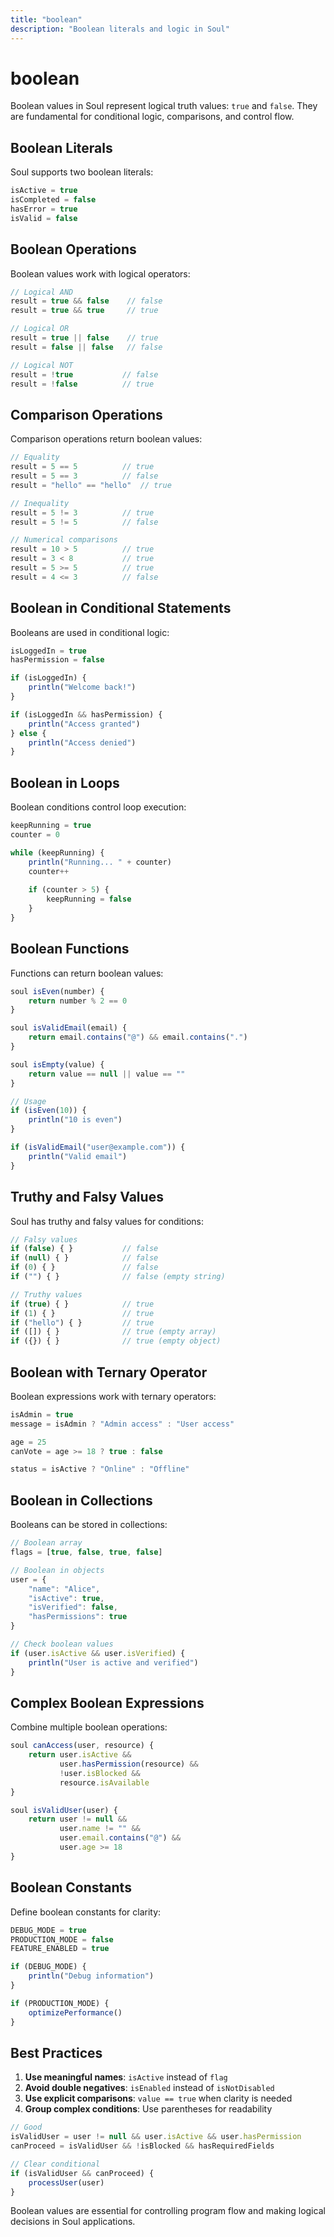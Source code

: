 ```yaml
---
title: "boolean"
description: "Boolean literals and logic in Soul"
---
```


# boolean

Boolean values in Soul represent logical truth values: `true` and `false`. They are fundamental for conditional logic, comparisons, and control flow.

## Boolean Literals

Soul supports two boolean literals:

```javascript
isActive = true
isCompleted = false
hasError = true
isValid = false
```

## Boolean Operations

Boolean values work with logical operators:

```javascript
// Logical AND
result = true && false    // false
result = true && true     // true

// Logical OR
result = true || false    // true
result = false || false   // false

// Logical NOT
result = !true           // false
result = !false          // true
```

## Comparison Operations

Comparison operations return boolean values:

```javascript
// Equality
result = 5 == 5          // true
result = 5 == 3          // false
result = "hello" == "hello"  // true

// Inequality
result = 5 != 3          // true
result = 5 != 5          // false

// Numerical comparisons
result = 10 > 5          // true
result = 3 < 8           // true
result = 5 >= 5          // true
result = 4 <= 3          // false
```

## Boolean in Conditional Statements

Booleans are used in conditional logic:

```javascript
isLoggedIn = true
hasPermission = false

if (isLoggedIn) {
    println("Welcome back!")
}

if (isLoggedIn && hasPermission) {
    println("Access granted")
} else {
    println("Access denied")
}
```

## Boolean in Loops

Boolean conditions control loop execution:

```javascript
keepRunning = true
counter = 0

while (keepRunning) {
    println("Running... " + counter)
    counter++
    
    if (counter > 5) {
        keepRunning = false
    }
}
```

## Boolean Functions

Functions can return boolean values:

```javascript
soul isEven(number) {
    return number % 2 == 0
}

soul isValidEmail(email) {
    return email.contains("@") && email.contains(".")
}

soul isEmpty(value) {
    return value == null || value == ""
}

// Usage
if (isEven(10)) {
    println("10 is even")
}

if (isValidEmail("user@example.com")) {
    println("Valid email")
}
```

## Truthy and Falsy Values

Soul has truthy and falsy values for conditions:

```javascript
// Falsy values
if (false) { }           // false
if (null) { }            // false
if (0) { }               // false
if ("") { }              // false (empty string)

// Truthy values
if (true) { }            // true
if (1) { }               // true
if ("hello") { }         // true
if ([]) { }              // true (empty array)
if ({}) { }              // true (empty object)
```

## Boolean with Ternary Operator

Boolean expressions work with ternary operators:

```javascript
isAdmin = true
message = isAdmin ? "Admin access" : "User access"

age = 25
canVote = age >= 18 ? true : false

status = isActive ? "Online" : "Offline"
```

## Boolean in Collections

Booleans can be stored in collections:

```javascript
// Boolean array
flags = [true, false, true, false]

// Boolean in objects
user = {
    "name": "Alice",
    "isActive": true,
    "isVerified": false,
    "hasPermissions": true
}

// Check boolean values
if (user.isActive && user.isVerified) {
    println("User is active and verified")
}
```

## Complex Boolean Expressions

Combine multiple boolean operations:

```javascript
soul canAccess(user, resource) {
    return user.isActive && 
           user.hasPermission(resource) && 
           !user.isBlocked && 
           resource.isAvailable
}

soul isValidUser(user) {
    return user != null && 
           user.name != "" && 
           user.email.contains("@") && 
           user.age >= 18
}
```

## Boolean Constants

Define boolean constants for clarity:

```javascript
DEBUG_MODE = true
PRODUCTION_MODE = false
FEATURE_ENABLED = true

if (DEBUG_MODE) {
    println("Debug information")
}

if (PRODUCTION_MODE) {
    optimizePerformance()
}
```

## Best Practices

1. **Use meaningful names**: `isActive` instead of `flag`
2. **Avoid double negatives**: `isEnabled` instead of `isNotDisabled`
3. **Use explicit comparisons**: `value == true` when clarity is needed
4. **Group complex conditions**: Use parentheses for readability

```javascript
// Good
isValidUser = user != null && user.isActive && user.hasPermission
canProceed = isValidUser && !isBlocked && hasRequiredFields

// Clear conditional
if (isValidUser && canProceed) {
    processUser(user)
}
```

Boolean values are essential for controlling program flow and making logical decisions in Soul applications.